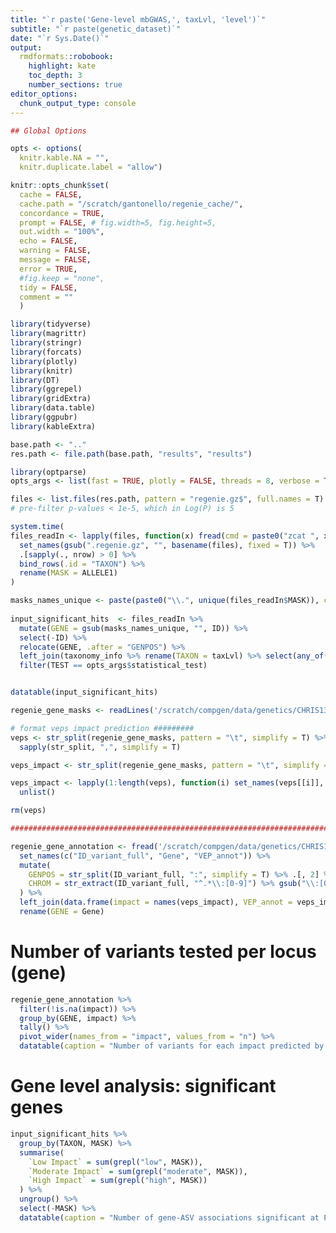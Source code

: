 ```yaml
---
title: "`r paste('Gene-level mbGWAS,', taxLvl, 'level')`"
subtitle: "`r paste(genetic_dataset)`"
date: "`r Sys.Date()`"
output:
  rmdformats::robobook:
    highlight: kate
    toc_depth: 3
    number_sections: true
editor_options: 
  chunk_output_type: console
---
```


```r
## Global Options

opts <- options(
  knitr.kable.NA = "",
  knitr.duplicate.label = "allow")

knitr::opts_chunk$set(
  cache = FALSE,
  cache.path = "/scratch/gantonello/regenie_cache/",
  concordance = TRUE, 
  prompt = FALSE, # fig.width=5, fig.height=5,
  out.width = "100%",
  echo = FALSE, 
  warning = FALSE,
  message = FALSE,
  error = TRUE,
  #fig.keep = "none",
  tidy = FALSE,
  comment = ""
  )

library(tidyverse)
library(magrittr)
library(stringr)
library(forcats)
library(plotly)
library(knitr)
library(DT)
library(ggrepel)
library(gridExtra)
library(data.table)
library(ggpubr)
library(kableExtra)
```

```r
base.path <- ".."
res.path <- file.path(base.path, "results", "results")
```

```r
library(optparse)
opts_args <- list(fast = TRUE, plotly = FALSE, threads = 8, verbose = TRUE, statistical_test = "ADD-SKATO-ACAT", p_value_threshold = 5)
```

```r

files <- list.files(res.path, pattern = "regenie.gz$", full.names = T) 
# pre-filter p-values < 1e-5, which in Log(P) is 5

system.time(
files_readIn <- lapply(files, function(x) fread(cmd = paste0("zcat ", x, " | awk '{if ($12 > ", opts_args$p_value_threshold, ") {print}}'"), nThread = ceiling(opts_args$threads/2))) %>% 
  set_names(gsub(".regenie.gz", "", basename(files), fixed = T)) %>% 
  .[sapply(., nrow) > 0] %>% 
  bind_rows(.id = "TAXON") %>% 
  rename(MASK = ALLELE1)
)

masks_names_unique <- paste(paste0("\\.", unique(files_readIn$MASK)), collapse = "|")
  
input_significant_hits  <- files_readIn %>% 
  mutate(GENE = gsub(masks_names_unique, "", ID)) %>% 
  select(-ID) %>% 
  relocate(GENE, .after = "GENPOS") %>% 
  left_join(taxonomy_info %>% rename(TAXON = taxLvl) %>% select(any_of(c("TAXON", "Species", "Phylum"))), by = "TAXON") %>% 
  filter(TEST == opts_args$statistical_test)


datatable(input_significant_hits)
```



```r

regenie_gene_masks <- readLines('/scratch/compgen/data/genetics/CHRIS13K/Imputation/TOPMed/gene_level_ref/masks/gene_level_analysis_regenie_TOPMed_freq_0.1_chrall.masks')

# format veps impact prediction #########
veps <- str_split(regenie_gene_masks, pattern = "\t", simplify = T) %>% .[,2] %>% 
  sapply(str_split, ",", simplify = T)

veps_impact <- str_split(regenie_gene_masks, pattern = "\t", simplify = T) %>% .[,1]

veps_impact <- lapply(1:length(veps), function(i) set_names(veps[[i]], rep(veps_impact[[i]], length(veps[[i]])))) %>% 
  unlist()

rm(veps)

##############################################################################

regenie_gene_annotation <- fread('/scratch/compgen/data/genetics/CHRIS13K/Imputation/TOPMed/gene_level_ref/masks/gene_level_analysis_regenie_TOPMed_freq_0.1_chrall.annot', nThread = opts_args$threads/2*3) %>% 
  set_names(c("ID_variant_full", "Gene", "VEP_annot")) %>% 
  mutate(
    GENPOS = str_split(ID_variant_full, ":", simplify = T) %>% .[, 2] %>% as.integer(),
    CHROM = str_extract(ID_variant_full, "^.*\\:[0-9]") %>% gsub("\\:[0-9]", "", .) %>% parse_number()
  ) %>% 
  left_join(data.frame(impact = names(veps_impact), VEP_annot = veps_impact), by = "VEP_annot") %>% 
  rename(GENE = Gene)

```

# Number of variants tested per locus (gene)

```r
regenie_gene_annotation %>% 
  filter(!is.na(impact)) %>%
  group_by(GENE, impact) %>% 
  tally() %>% 
  pivot_wider(names_from = "impact", values_from = "n") %>% 
  datatable(caption = "Number of variants for each impact predicted by VEP. These are the variants tested with Gene-level analysis, NOT the results")
```

# Gene level analysis: significant genes

```r

input_significant_hits %>% 
  group_by(TAXON, MASK) %>% 
  summarise(
    `Low Impact` = sum(grepl("low", MASK)),
    `Moderate Impact` = sum(grepl("moderate", MASK)),
    `High Impact` = sum(grepl("high", MASK))
  ) %>% 
  ungroup() %>% 
  select(-MASK) %>% 
  datatable(caption = "Number of gene-ASV associations significant at P-value < 1e-5")

```




